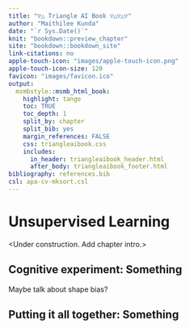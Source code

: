 ```yaml
---
title: "▽△ Triangle AI Book ▽△▽△▽"
author: "Maithilee Kunda"
date: "`r Sys.Date()`"
knit: "bookdown::preview_chapter"
site: "bookdown::bookdown_site"
link-citations: no
apple-touch-icon: "images/apple-touch-icon.png"
apple-touch-icon-size: 120
favicon: "images/favicon.ico"
output:
  msmbstyle::msmb_html_book:
    highlight: tango
    toc: TRUE
    toc_depth: 1
    split_by: chapter
    split_bib: yes
    margin_references: FALSE
    css: triangleaibook.css
    includes:
      in_header: triangleaibook_header.html
      after_body: triangleaibook_footer.html
bibliography: references.bib
csl: apa-cv-mksort.csl
---
```


# Unsupervised Learning

<Under construction. Add chapter intro.>

## Cognitive experiment: Something



Maybe talk about shape bias?

## 




## Putting it all together: Something






